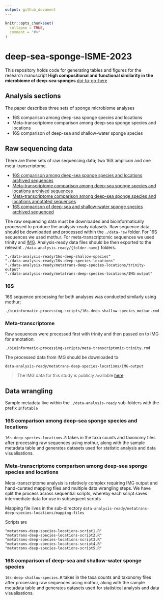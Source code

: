```yaml
---
output: github_document
---
```


<!-- README.md is generated from README.Rmd. Please edit that file -->

```r
knitr::opts_chunk$set(
  collapse = TRUE,
  comment = "#>"
)
```

# deep-sea-sponge-ISME-2023

<!-- badges: start -->
<!-- badges: end -->

This repository holds code for generating tables and figures for the research
manuscript **High compositional and functional similarity in the microbiome of deep-sea sponges** [doi-to-go-here](doi)

## Analysis sections

The paper describes three sets of sponge microbiome analyses

 - 16S comparison among deep-sea sponge species and locations
 - Meta-transcriptome comparison among deep-sea sponge species and locations
 - 16S comparison of deep-sea and shallow-water sponge species

## Raw sequencing data

There are three sets of raw sequencing data; two 16S amplicon and one meta-transcriptome.

 - [16S comparison among deep-sea sponge species and locations archived sequences](https://www.ncbi.nlm.nih.gov/sra/?term=PRJNA988918)
 - [Meta-transcriptome comparison among deep-sea sponge species and locations archived sequences](https://www.ncbi.nlm.nih.gov/sra/?term=PRJNA988918)
 - [Meta-transcriptome comparison among deep-sea sponge species and locations annotated sequences](https://img.jgi.doe.gov/cgi-bin/m/main.cgi?section=TaxonDetail&page=taxonDetail&taxon_oid=3300042672)
 - [16S comparison of deep-sea and shallow-water sponge species archived sequenced](https://www.ncbi.nlm.nih.gov/sra/?term=PRJNA988918)
 
The raw sequencing data must be downloaded and bioinformatically processed to
produce the analysis-ready datasets. Raw sequence data should be downloaded and 
processed within the `./data-raw` folder. For 16S sequences we used mothur. For
meta-transcriptomic sequences we used trinity and [IMG](https://img.jgi.doe.gov/). 
Analysis-ready data files should be then  exported to the relevant `./data-analysis-ready/{folder-name}` 
folders.

```
"./data-analysis-ready/16s-deep-shallow-species"                   
"./data-analysis-ready/16s-deep-species-locations"                 
"./data-analysis-ready/metatrans-deep-species-locations/trinity-output" 
"./data-analysis-ready/metatrans-deep-species-locations/IMG-output"
```

### 16S

16S sequence processing for both analyses was conducted similarly using mothur;

```
./bioinformatic-processing-scripts/16s-deep-shallow-species_mothur.rmd
```

### Meta-transcriptome

Raw sequences were processed first with trinity and then passed on to IMG for annotation.

```
./bioinformatic-processing-scripts/meta-transcriptomic-trinity.rmd
```

The processed data from IMG should be downloaded to 

```
data-analysis-ready/metatrans-deep-species-locations/IMG-output
```

> The IMG data for this study is publicly available [here](https://img.jgi.doe.gov/cgi-bin/m/main.cgi?section=TaxonDetail&page=taxonDetail&taxon_oid=3300042672)

## Data wrangling

Sample metadata live within the `./data-analysis-ready` sub-folders with the
prefix `Infotable`

### 16S comparison among deep-sea sponge species and locations

`16s-deep-species-locations.R` takes in the taxa counts and taxonomy files after
processing raw sequences using mothur, along with the sample metadata table and
generates datasets used for statistic analysis and data visualisations.

### Meta-transcriptome comparison among deep-sea sponge species and locations

Meta-transcriptome analysis is relatively complex requiring IMG output and hand-curated mapping
files and multiple data wrangling steps. We have split the process across sequential scripts,
whereby each script saves intermediate data for use in subsequent scripts

Mapping file lives in the sub-directory `data-analysis-ready/metatrans-deep-species-locations/mapping-files`

Scripts are

```
"metatrans-deep-species-locations-script1.R"
"metatrans-deep-species-locations-script2.R"
"metatrans-deep-species-locations-script3.R"
"metatrans-deep-species-locations-script4.R"
"metatrans-deep-species-locations-script5.R"
```

### 16S comparison of deep-sea and shallow-water sponge species

`16s-deep-shallow-species.R` takes in the taxa counts and taxonomy files after
processing raw sequences using mothur, along with the sample metadata table and
generates datasets used for statistical analysis and data visualisations.



